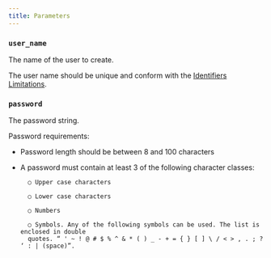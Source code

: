 ```yaml
---
title: Parameters
---
```


### `user_name`
The name of the user to create.

The user name should be unique and conform with the [Identifiers Limitations](/sql/appendices/indentifiers-limitations).

### `password`

The password string.

Password requirements:

- Password length should be between 8 and 100 characters
- A password must contain at least 3 of the following character classes:

        ○ Upper case characters

        ○ Lower case characters

        ○ Numbers

        ○ Symbols. Any of the following symbols can be used. The list is enclosed in double
        quotes. “ ' ~ ! @ # $ % ^ & * ( ) _ - + = { } [ ] \ / < > , . ; ? ‘ : | (space)”.

